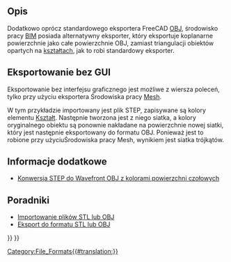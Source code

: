 <languages/>

{{Docnav/pl
|[[Arch_DAE/pl|DAE]]
|[[Arch_JSON/pl|JSON]]
|[[BIM_Workbench/pl|środowisko pracy BIM]]
|IconL=
|IconR=
|IconC=Workbench_BIM.svg
}}

{{TOCright}}

<span id="Description"></span>
==Opis==

Dodatkowo oprócz standardowego eksportera FreeCAD [https://en.wikipedia.org/wiki/Wavefront_.obj_file OBJ], środowisko pracy [[BIM_Workbench/pl|BIM]] posiada alternatywny eksporter, który eksportuje koplanarne powierzchnie jako całe powierzchnie OBJ, zamiast triangulacji obiektów opartych na [[Shape/pl|kształtach]], jak to robi standardowy eksporter.

<span id="Exporting_without_GUI"></span>
==Eksportowanie bez GUI==

Eksportowanie bez interfejsu graficznego jest możliwe z wiersza poleceń, tylko przy użyciu eksportera Środowiska pracy [[Mesh_Workbench/pl|Mesh]].

W tym przykładzie importowany jest plik STEP, zapisywane są kolory elementu [[Shape|Kształt]]. Następnie tworzona jest z niego siatka, a kolory oryginalnego obiektu są ponownie nakładane na powierzchnie nowej siatki, który jest następnie eksportowany do formatu OBJ. Ponieważ jest to robione przy użyciuŚrodowiska pracy Mesh, wynikiem jest siatka trójkątów.

{{Code|code=
import Mesh
import MeshPart
import Import

data = Import.open("example.stp")
shape = data[0][0].Shape
shape_colors = data[0][1]

mesh = MeshPart.meshFromShape(Shape=shape, LinearDeflection=0.1, Segments=True)

face_colors = [(0, 0, 0)] * mesh.CountFacets

for i in range(mesh.countSegments()):
    color = shape_colors[i]
    segm = mesh.getSegment(i)
    for j in segm:
        face_colors[j] = color

mesh.write(Filename="new_example.obj", Material=face_colors, Format="obj")
}}

<span id="More_information"></span>
==Informacje dodatkowe==

* [https://forum.freecadweb.org/viewtopic.php?f=8&t=37452 Konwersja STEP do Wavefront OBJ z kolorami powierzchni czołowych]

<span id="Tutorials"></span>
==Poradniki==

* [[Import_from_STL_or_OBJ/pl|Importowanie plików STL lub OBJ]]
* [[Export_to_STL_or_OBJ|Eksport do formatu STL lub OBJ]]


{{Docnav/pl
|[[Arch_DAE/pl|DAE]]
|[[Arch_JSON/pl|JSON]]
|[[BIM_Workbench/pl|środowisko pracy BIM]]
|IconL=
|IconR=
|IconC=Workbench_BIM.svg
}}

{{BIM_Tools_navi{{#translation:}}}}
{{Userdocnavi{{#translation:}}}}
[[Category:File_Formats{{#translation:}}]]